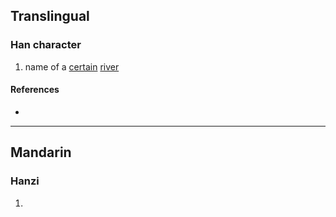 {{character info/new}}
==Translingual==

===Han character===
{{Han char|rn=85|rad=水|as=12|sn=15|four=|canj=EMGU|ids=⿰氵琶}}

# name of a [[certain]] [[river]]

====References====
* {{Han ref|kx=0649.030|dkj=18234|hdz=31734.090|uh=6F56|ud=28502}}

----

==Mandarin==

===Hanzi===
{{cmn-hanzi|pin=[[pá]] ([[pa2]])|wg=p'a<sup>2</sup>}}

# {{defn|lang=cmn|sort=水12}}